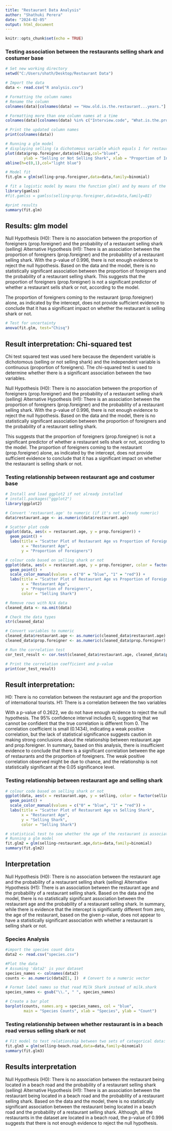 ---
title: "Restaurant Data Analysis"
author: "Shathuki Perera"
date: "2024-02-05"
output: html_document
---

```{r setup, include=FALSE}
knitr::opts_chunk$set(echo = TRUE)
```

### Testing association between the restaurants selling shark and costumer base
```{r}
# Set new working directory
setwd("C:/Users/shath/Desktop/Restaurant Data")
```

```{r}
# Import the data
data <- read.csv("R analysis.csv")
```

```{r}
# Formatting the column names
# Rename the column
colnames(data)[colnames(data) == "How.old.is.the.restaurant...years."] <- "restaurant.age"
```

```{r}
# Formatting more than one column names at a time
colnames(data)[colnames(data) %in% c("Interview.code", "What.is.the.proportion.of.foreigners.in.your.restaurant.", "What.is.the.proportion.of.locals.in.your.restaurant.", "Do.you.sell.shark.or.ray.meat.", "mako.shark..including.long.and.short.fin.", "Beach.Road")] <- c("code", "prop.foreigner", "prop.local", "selling", "mako.shark", "beach.road")
```

```{r}
# Print the updated column names
print(colnames(data))
```
```{r}
# Running a glm model
# displaying selling (a dichotomous variable which equals 1 for restaurants selling shark and 0 for those not selling shark) as a function of prop.foreigner) proportion of international costumers
plot(data$prop.foreigner,data$selling,col="blue4",
        ylab = "Selling or Not Selling Shark", xlab = "Proportion of International Tourists in Restaurant")
abline(h=c(0,1),col="light blue")
```
```{r}
# Model fit
fit.glm = glm(selling~prop.foreigner,data=data,family=binomial)
```

```{r}
# fit a logistic model by means the function glm() and by means of the function gamlss() of the library gamlss
library(gamlss)
#fit.gamlss = gamlss(selling~prop.foreigner,data=data,family=BI)
```

```{r}
#print results
summary(fit.glm)
```


## Results: glm model
Null Hypothesis (H0): There is no association between the proportion of foreigners (prop.foreigner) and the probability of a restaurant selling shark (selling)
Alternative Hypothesis (H1): There is an association between the proportion of foreigners (prop.foreigner) and the probability of a restaurant selling shark.
With the p-value of 0.996, there is not enough evidence to reject the null hypothesis. Based on the data and the model, there is no statistically significant association between the proportion of foreigners and the probability of a restaurant selling shark.
This suggests that the proportion of foreigners (prop.foreigner) is not a significant predictor of whether a restaurant sells shark or not, according to the model. 

The proportion of foreigners coming to the restaurant (prop.foreigner) alone, as indicated by the intercept, does not provide sufficient evidence to conclude that it has a significant impact on whether the restaurant is selling shark or not. 

```{r}
# Test for uncertainty 
anova(fit.glm, test="Chisq")
```

## Result interpretation: Chi-squared test
Chi test squared test was used here because the dependent variable is dichotomous (selling or not selling shark) and the independent variable is continuous (proportion of foreigners). The chi-squared test is used to determine whether there is a significant association between the two variables.

Null Hypothesis (H0): There is no association between the proportion of foreigners (prop.foreigner) and the probability of a restaurant selling shark (selling)
Alternative Hypothesis (H1): There is an association between the proportion of foreigners (prop.foreigner) and the probability of a restaurant selling shark.
With the p-value of 0.996, there is not enough evidence to reject the null hypothesis. Based on the data and the model, there is no statistically significant association between the proportion of foreigners and the probability of a restaurant selling shark.

This suggests that the proportion of foreigners (prop.foreigner) is not a significant predictor of whether a restaurant sells shark or not, according to the model.
The proportion of foreigners coming to the restaurant (prop.foreigner) alone, as indicated by the intercept, does not provide sufficient evidence to conclude that it has a significant impact on whether the restaurant is selling shark or not.


### Testing relationship between restaurant age and costumer base

```{r}
# Install and load ggplot2 if not already installed
# install.packages("ggplot2")
library(ggplot2)
```

```{r}
# Convert 'restaurant.age' to numeric (if it's not already numeric)
data$restaurant.age <- as.numeric(data$restaurant.age)

# Scatter plot code
ggplot(data, aes(x = restaurant.age, y = prop.foreigner)) +
  geom_point() +
  labs(title = "Scatter Plot of Restaurant Age vs Proportion of Foreigners",
       x = "Restaurant Age",
       y = "Proportion of Foreigners")
```


```{r}
# colour code based on selling shark or not
ggplot(data, aes(x = restaurant.age, y = prop.foreigner, color = factor(selling))) +
  geom_point() +
  scale_color_manual(values = c("0" = "blue", "1" = "red")) +
  labs(title = "Scatter Plot of Restaurant Age vs Proportion of Foreigners",
       x = "Restaurant Age",
       y = "Proportion of Foreigners",
       color = "Selling Shark")
```

```{r}
# Remove rows with N/A data
cleaned_data <- na.omit(data)

# Check the data types
str(cleaned_data)
```


```{r}
# Convert variables to numeric 
cleaned_data$restaurant.age <- as.numeric(cleaned_data$restaurant.age)
cleaned_data$prop.foreigner <- as.numeric(cleaned_data$prop.foreigner)
```
```{r}
# Run the correlation test
cor_test_result <- cor.test(cleaned_data$restaurant.age, cleaned_data$prop.foreigner)

# Print the correlation coefficient and p-value
print(cor_test_result)
```
## Result interpretation:

H0: There is no correlation between the restaurant age and the proportion of international tourists.
H1: There is a correlation between the two variables

With a p-value of 0.2622, we do not have enough evidence to reject the null hypothesis.
The 95% confidence interval includes 0, suggesting that we cannot be confident that the true correlation is different from 0.
The correlation coefficient is small (0.1434), indicating a weak positive correlation, but the lack of statistical significance suggests caution in making strong conclusions about the relationship between restaurant.age and prop.foreigner.
In summary, based on this analysis, there is insufficient evidence to conclude that there is a significant correlation between the age of restaurants and the proportion of foreigners. The weak positive correlation observed might be due to chance, and the relationship is not statistically significant at the 0.05 significance level.

### Testing relationship between restaurant age and selling shark

```{r}
# colour code based on selling shark or not
ggplot(data, aes(x = restaurant.age, y = selling, color = factor(selling))) +
  geom_point() +
  scale_color_manual(values = c("0" = "blue", "1" = "red")) +
  labs(title = "Scatter Plot of Restaurant Age vs Selling Shark",
       x = "Restaurant Age",
       y = "Selling Shark",
       color = "Selling Shark")
```


```{r}
# statistical test to see whether the age of the restaurant is associated with the probability of selling shark
# Running a glm model
fit.glm2 = glm(selling~restaurant.age,data=data,family=binomial)
summary(fit.glm2)
```

## Interpretation
Null Hypothesis (H0): There is no association between the restaurant age and the probability of a restaurant selling shark (selling)
Alternative Hypothesis (H1): There is an association between the restaurant age and the probability of a restaurant selling shark.
Based on the data and the model, there is no statistically significant association between the restaurant age and the probability of a restaurant selling shark. 
In summary, while there is evidence that the intercept is significantly different from zero, the age of the restaurant, based on the given p-value, does not appear to have a statistically significant association with whether a restaurant is selling shark or not. 


### Species Analysis

```{r}
#import the species count data
data2 <- read.csv("species.csv")
```

```{r}
#Plot the data
# Assuming 'data2' is your dataset
species_names <- colnames(data2)
counts <- as.numeric(data2[1, ])  # Convert to a numeric vector

# Format label names so that read Milk Shark instead of milk.shark 
species_names <- gsub("\\.", " ", species_names)

# Create a bar plot
barplot(counts, names.arg = species_names, col = "blue",
        main = "Species Counts", xlab = "Species", ylab = "Count")


```
### Testing relationship between whether restaurant is in a beach road versus selling shark or not
```{r}
# Fit model to test relationship between two sets of categorical data: "selling" and "beach.road"
fit.glm3 = glm(selling~beach.road,data=data,family=binomial)
summary(fit.glm3)
```
## Results interpretation
Null Hypothesis (H0): There is no association between the restaurant being located in a beach road and the probability of a restaurant selling shark (selling)
Alternative Hypothesis (H1): There is an association between the restaurant being located in a beach road and the probability of a restaurant selling shark.
Based on the data and the model, there is no statistically significant association between the restaurant being located in a beach road and the probability of a restaurant selling shark.
Although, all the restaurants in the dataset are located in a beach road, the p-value of 0.996 suggests that there is not enough evidence to reject the null hypothesis.

